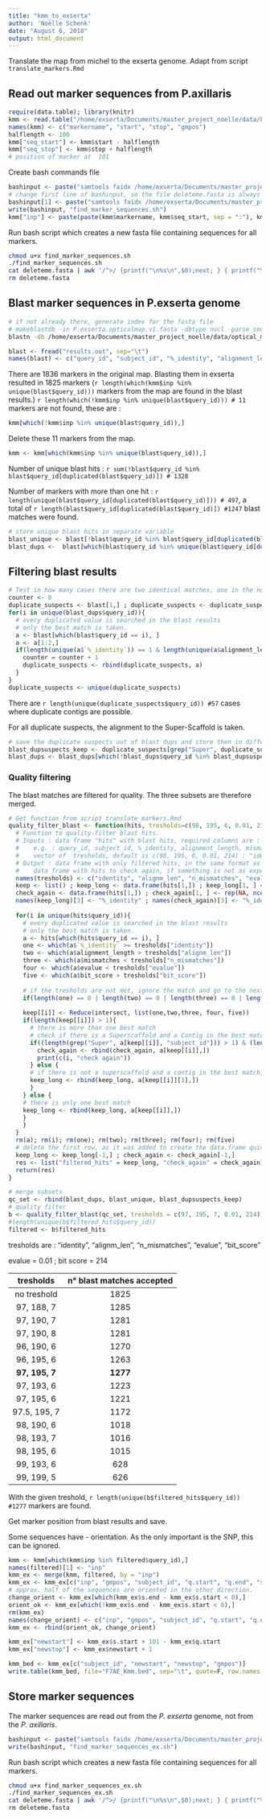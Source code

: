 ```yaml
---
title: "kmm_to_exserta"
author: 'Noëlle Schenk'
date: "August 6, 2018"
output: html_document
---
```

Translate the map from michel to the exserta genome. Adapt from script `translate_markers.Rmd`

## Read out marker sequences from P.axillaris
```r
require(data.table); library(knitr)
kmm <- read.table("/home/exserta/Documents/master_project_noelle/data/kmm_geneticmap/F7_V3.bed")
names(kmm) <- c("markername", "start", "stop", "gmpos")
halflength <- 100
kmm["seq_start"] <- kmm$start - halflength
kmm["seq_stop"] <- kmm$stop + halflength
# position of marker at  101
```

Create bash commands file
```r
bashinput <- paste("samtools faidx /home/exserta/Documents/master_project_noelle/data/axillaris_genome_NGS/Peaxi_genome_v1.6.2.scaffolds.fasta", paste(paste(kmm$markername, kmm$seq_start, sep = ":"), kmm$seq_stop, sep="-"), ">> deleteme.fasta",sep=" ")
# change first line of bashinput, so the file deleteme.fasta is always created newly
bashinput[1] <- paste("samtools faidx /home/exserta/Documents/master_project_noelle/data/axillaris_genome_NGS/Peaxi_genome_v1.6.2.scaffolds.fasta", paste(paste(kmm$markername[1], kmm$seq_start[1], sep = ":"), kmm$seq_stop[1], sep="-"), "> deleteme.fasta",sep=" ")
write(bashinput, "find_marker_sequences.sh")
kmm["inp"] <- paste(paste(kmm$markername, kmm$seq_start, sep = ":"), kmm$seq_stop, sep="-")
```

Run bash script which creates a new fasta file containing sequences for all markers.
```bash
chmod u+x find_marker_sequences.sh
./find_marker_sequences.sh
cat deleteme.fasta | awk '/^>/ {printf("\n%s\n",$0);next; } { printf("%s",$0);}  END {printf("\n");}' > marker_seqs.fasta
rm deleteme.fasta
```

## Blast marker sequences in P.exserta genome
```bash
# if not already there, generate index for the fasta file
# makeblastdb -in P.exserta.opticalmap.v1.fasta -dbtype nucl -parse_seqids
blastn -db /home/exserta/Documents/master_project_noelle/data/optical_mapping_raw/P.exserta.opticalmap.v1.fasta -query marker_seqs.fasta -out results.out -outfmt 6 -perc_identity 80
```

```r
blast <- fread("results.out", sep="\t")
names(blast) <- c("query_id", "subject_id", "%_identity", "alignment_length", "mismatches", "gap_opens", "q.start", "q.end", "s.start", "s.end", "evalue", "bit_score")
```

There are 1836 markers in the original map. Blasting them in exserta resulted in 1825 markers (`r length(which(kmm$inp %in% unique(blast$query_id)))` markers from the map are found in the blast results.) `r length(which(!kmm$inp %in% unique(blast$query_id))) # 11` markers are not found, these are : 
```r
kmm[which(!kmm$inp %in% unique(blast$query_id)),]
```
Delete these 11 markers from the map.
```r
kmm <- kmm[which(kmm$inp %in% unique(blast$query_id)),]
```
Number of unique blast hits : `r sum(!blast$query_id %in% blast$query_id[duplicated(blast$query_id)]) # 1328`

Number of markers with more than one hit : `r length(unique(blast$query_id[duplicated(blast$query_id)])) # 497`, a total of `r length(blast$query_id[duplicated(blast$query_id)]) #1247` blast matches were found.

```r
# store unique blast hits in separate variable
blast_unique <- blast[!blast$query_id %in% blast$query_id[duplicated(blast$query_id)],]
blast_dups <-  blast[which(blast$query_id %in% unique(blast$query_id[duplicated(blast$query_id)])),]
```

## Filtering blast results
```r
# Test in how many cases there are two identical matches, one in the not scaffolded one and one in the scaffolded part
counter <- 0
duplicate_suspects <- blast[1,] ; duplicate_suspects <- duplicate_suspects[-1, ]
for(i in unique(blast_dups$query_id)){
  # every duplicated value is searched in the blast results
  # only the best match is taken.
  a <- blast[which(blast$query_id == i), ]
  a <- a[1:2,]
  if(length(unique(a$`%_identity`)) == 1 & length(unique(a$alignment_length)) == 1 & length(unique(a$mismatches)) == 1 & length(unique(a$gap_opens)) == 1 & length(unique(a$q.start)) == 1 & length(unique(a$q.end)) == 1 & length(grep("Peex", a$subject_id)) == 1 & length(grep("Super", a$subject_id)) == 1){
    counter = counter + 1
    duplicate_suspects <- rbind(duplicate_suspects, a)
  }
}
duplicate_suspects <- unique(duplicate_suspects)
```
There are `r length(unique(duplicate_suspects$query_id)) #57` cases where duplicate contigs are possible.

For all duplicate suspects, the alignment to the Super-Scaffold is taken. 

```r
# save the duplicate suspects out of blast_dups and store then in different variable
blast_dupsuspects_keep <- duplicate_suspects[grep("Super", duplicate_suspects$subject_id),]
blast_dups <- blast_dups[which(!blast_dups$query_id %in% blast_dupsuspects_keep$query_id),]
```

### Quality filtering
The blast matches are filtered for quality. The three subsets  are therefore merged.

```r
# Get function from script translate_markers.Rmd
quality_filter_blast <- function(hits, tresholds=c(98, 195, 6, 0.01, 214)){
  # Function to quality-filter blast hits. 
  # Inputs : data frame "hits" with blast hits, required columns are : c("query_id", "subject_id", "identity", "alignm_len", "n_mismatches", "evalue", "bit_score")
  #    e.g. : query_id, subject_id, %_identity, alignment_length, mismatches, gap_opens, q.start, q.end, s.start, s.end, evalue, bit_score
  #    vector of  tresholds, default is c(98, 195, 6, 0.01, 214) : "identity", "alignm_len", "n_mismatches", "evalue", "bit_score"
  # Output : data frame with only filtered hits, in the same format as hits.
  #    data frame with hits to check again, if something is not as expected.
  names(tresholds) <- c("identity", "alignm_len", "n_mismatches", "evalue", "bit_score")
  keep <- list() ; keep_long <- data.frame(hits[1,]) ; keep_long[1, ] <- rep(NA, ncol(keep_long))
  check_again <- data.frame(hits[1,]) ; check_again[1, ] <- rep(NA, ncol(check_again))
  names(keep_long)[3] <- "%_identity" ; names(check_again)[3] <- "%_identity"
  
  for(i in unique(hits$query_id)){
    # every duplicated value is searched in the blast results
    # only the best match is taken.
    a <- hits[which(hits$query_id == i), ]
    one <- which(a$`%_identity` >= tresholds["identity"])
    two <- which(a$alignment_length > tresholds["alignm_len"])
    three <- which(a$mismatches < tresholds["n_mismatches"])
    four <- which(a$evalue < tresholds["evalue"])
    five <- which(a$bit_score > tresholds["bit_score"])
  
    # if the tresholds are not met, ignore the match and go to the next match. else, keep it.
    if(length(one) == 0 | length(two) == 0 | length(three) == 0 | length(four) == 0 | length(five) == 0) {next} else{
      
    keep[[i]] <- Reduce(intersect, list(one,two,three, four, five))
    if(length(keep[[i]]) > 1){
      # there is more than one best match
      # check if there is a Superscaffold and a Contig in the best matches
      if((length(grep("Super", a[keep[[i]], "subject_id"])) > 1) & (length(grep("Peex", a[keep[[i]], "subject_id"])) > 1)){
        check_again <- rbind(check_again, a[keep[[i]],])
        print(c(i, "check again"))
      } else {
      # if there is not a superscaffold and a contig in the best match, the best match is taken (by chance).
      keep_long <- rbind(keep_long, a[keep[[i]][1],])
      }
    } else {
    # there is only one best match
    keep_long <- rbind(keep_long, a[keep[[i]],])
    }
    }
  }
  rm(a); rm(i); rm(one); rm(two); rm(three); rm(four); rm(five)
  # delete the first row, as it was added to create the data.frame quickly
  keep_long <- keep_long[-1,] ; check_again <- check_again[-1,]
  res <- list("filtered_hits" = keep_long, "check_again" = check_again)
  return(res)
}
```

```r
# merge subsets
qc_set <- rbind(blast_dups, blast_unique, blast_dupsuspects_keep)
# quality filter
b <- quality_filter_blast(qc_set, tresholds = c(97, 195, 7, 0.01, 214))
#length(unique(b$filtered_hits$query_id))
filtered <- b$filtered_hits
```
tresholds are : "identity", "alignm_len", "n_mismatches", "evalue", "bit_score"

evalue = 0.01 ; bit score = 214

  tresholds        n° blast matches accepted       
---------------  -------------------------------
no treshold                  1825
97, 188, 7                   1285
97, 190, 7                   1281
97, 190, 8                   1281
96, 190, 6                   1270
96, 195, 6                   1263
**97, 195, 7**             **1277**
97, 193, 6                   1223
97, 195, 6                   1221
97.5, 195, 7                 1172
98, 190, 6                   1018
98, 193, 7                   1016
98, 195, 6                   1015
99, 193, 6                   628
99, 199, 5                   626

With the given treshold, `r length(unique(b$filtered_hits$query_id)) #1277` markers are found. 

Get marker position from blast results and save.

Some sequences have - orientation. As the only important is the SNP, this can be ignored.
```r
kmm <- kmm[which(kmm$inp %in% filtered$query_id),]
names(filtered)[1] <- "inp"
kmm_ex <- merge(kmm, filtered, by = "inp")
kmm_ex <- kmm_ex[c("inp", "gmpos", "subject_id", "q.start", "q.end", "s.start", "s.end")]
# approx. half of the sequences are oriented in the other direction.
change_orient <- kmm_ex[which(kmm_ex$s.end - kmm_ex$s.start < 0),]
orient_ok <- kmm_ex[which(!kmm_ex$s.end - kmm_ex$s.start < 0),]
rm(kmm_ex)
names(change_orient) <- c("inp", "gmpos", "subject_id", "q.start", "q.end", "s.end", "s.start")
kmm_ex <- rbind(orient_ok, change_orient)

kmm_ex["newstart"] <- kmm_ex$s.start + 101 - kmm_ex$q.start
kmm_ex["newstop"] <- kmm_ex$newstart + 1

kmm_bed <- kmm_ex[c("subject_id", "newstart", "newstop", "gmpos")]
write.table(kmm_bed, file="F7AE_Kmm.bed", sep="\t", quote=F, row.names = F, col.names = F)
```

## Store marker sequences
The marker sequences are read out from the *P. exserta* genome, not from the *P. axillaris*.
```r
bashinput <- paste("samtools faidx /home/exserta/Documents/master_project_noelle/data/optical_mapping_raw/P.exserta.opticalmap.v1.fasta", paste(paste(kmm_bed$subject_id, kmm_bed$newstart - halflength, sep = ":"), kmm_bed$newstop + halflength, sep="-"), ">> deleteme.fasta",sep=" ")
write(bashinput, "find_marker_sequences_ex.sh")
```

Run bash script which creates a new fasta file containing sequences for all markers.
```bash
chmod u+x find_marker_sequences_ex.sh
./find_marker_sequences_ex.sh
cat deleteme.fasta | awk '/^>/ {printf("\n%s\n",$0);next; } { printf("%s",$0);}  END {printf("\n");}' > marker_seqs_ex.fasta
rm deleteme.fasta
```
